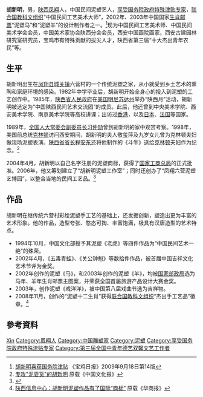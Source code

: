 '''胡新明'''{{BD|1965年|catIdx=H胡}}，男，[[陕西|陕西]][[凤翔|凤翔]]人，中国民间泥塑艺人，[[享受国务院政府特殊津贴专家|享受国务院政府特殊津贴专家]]，[[联合国教科文组织|联合国教科文组织]]“中国民间工艺美术大师”，2002年、2003年中国国家[[生肖|生肖]][[邮票|邮票]]“泥塑马”和“泥塑羊”的设计制作者之一。<ref>[http://www.baojidaily.com/bencandy.php?fid=14&id=2312 胡新明喜获国务院津贴]{{dead link|date=2018年4月 |bot=InternetArchiveBot |fix-attempted=yes }} 《宝鸡日报》2009年9月18日第14版</ref>现为中国民间工艺美术师、中国民间美术学会会员，中国美术家协会陕西分会会员，西安中国画院画家，西安古建园林研究室研究员，宝鸡市有特殊贡献的拔尖人才，陕西省第三届“十大杰出青年农民”等。

== 生平 ==
胡新明出生在[[凤翔县|凤翔县]][[城关镇|城关镇]]六营村的一个传统泥塑之家，从小就受到乡土艺术的熏陶和家庭环境的感染。1982年中学毕业后，胡新明开始全身心的投入到泥塑的工艺创作中。1985年，[[陕西省人民政府|陕西省人民政府]]在[[美国|美国]][[明尼苏达州|明尼苏达州]]举办“陕西月”活动，胡新明被选定为“中国陕西民间艺术交流团”的成员。此后，他还曾到中央美术学院、西安美术学院、南京美术学院等高校讲课；出访过[[香港|香港]]，以及[[日本|日本]]、[[法国|法国]]等国家。

1989年，[[全国人大常委会副委员长|全国人大常委会副委员长]][[习仲勋|习仲勋]]曾到胡新明的家中观赏考察。1998年，美国前总统[[比尔·克林顿|克林顿]]访问西安期间，胡新明的夫人敬玺萍及九岁女儿曾为克林顿夫妇做现场泥塑表演。[[陕西省|陕西省]][[省长|省长]][[程安东|程安东]]还将他制作的《斗牛》送给[[比尔·克林顿|克林顿]]夫妇作为纪念。<ref>[http://gb.cri.cn/3601/2004/10/31/882@344811.htm 专攻"泥耍货"的胡新明] {{Wayback|url=http://gb.cri.cn/3601/2004/10/31/882@344811.htm |date=20171129023442 }} 原载《中国文化报》</ref>

2004年4月，胡新明以自己名字注册的泥塑商标，获得了[[国家工商总局|国家工商总局]]的正式批准。2006年，他又筹划建立了“胡新明泥塑工作室”；同时还创办了“凤翔六营泥塑艺博园”，以整合当地的民间工艺品。<ref>{{Cite web |url=http://minsu.folkw.com/ArticlePage.aspx?ID=1398 |title=凤翔泥塑大师胡新明的成长史 |access-date=2009-10-07 |archive-date=2009-06-19 |archive-url=https://web.archive.org/web/20090619081237/http://minsu.folkw.com/ArticlePage.aspx?ID=1398 |dead-url=no }}</ref>

== 作品 ==
胡新明在继传统六营村彩绘泥塑手工艺的基础上，还发掘创新，塑造出更为丰富的艺术形象。他的作品，造型夸张、憨态可掏、丰富饱满，极具有汉唐造型的艺术特点。

* 1994年10月，中国文化部授予其泥塑《老虎》等四件作品为“中国民间艺术一绝”的殊荣。
* 2002年4月，《五毒青蛙》、《关公钟魁》等数拾件作品，被首届中国吉祥文化艺术节评为金奖。
* 2002年创作的泥塑《马》，和2003年创作的泥塑《羊》，均被[[国家邮政局|国家邮政局]]选为马年、羊年生肖邮票主图案，并荣获全国首届旅游产品设计大赛金奖。
* 2003年，创作泥塑《戏洋洋》，被中国第八届戏曲节选为吉祥物。
* 2008年11月，创作的“泥塑十二生肖”获得[[联合国教科文组织|联合国教科文组织]]“杰出手工艺品”徽章。<ref>[http://www.shaanxi.cn/Html/2008-11-28/082011.Html  陕西信息中心：胡新明泥塑作品有了国际“商标”]{{dead link|date=2018年4月 |bot=InternetArchiveBot |fix-attempted=yes }} 原载《华商报》</ref>

== 參考資料 ==
{{reflist}}

{{第三届全国中青年德艺双馨文艺工作者}}

{{Authority control}}
{{DEFAULTSORT:Hu}}
[[Category:胡姓|Xin]]
[[Category:鳳翔人|Category:鳳翔人]]
[[Category:中国雕塑家|Category:中国雕塑家]]
[[Category:泥塑|Category:泥塑]]
[[Category:享受国务院政府特殊津贴专家|Category:享受国务院政府特殊津贴专家]]
[[Category:第三届全国中青年德艺双馨文艺工作者|Category:第三届全国中青年德艺双馨文艺工作者]]